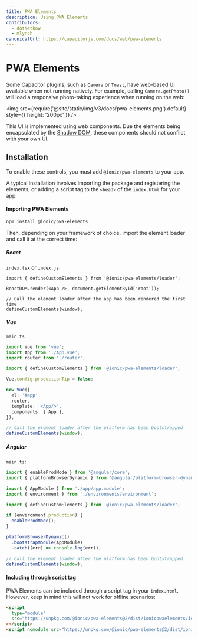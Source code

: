 ```yaml
---
title: PWA Elements
description: Using PWA Elements
contributors:
  - dotNetkow
  - mlynch
canonicalUrl: https://capacitorjs.com/docs/web/pwa-elements
---
```


# PWA Elements

Some Capacitor plugins, such as `Camera` or `Toast`, have web-based UI available when not running natively. For example, calling `Camera.getPhoto()` will load a responsive photo-taking experience when running on the web:

<img src={require('@site/static/img/v3/docs/pwa-elements.png').default} style={{ height: '200px' }} />

This UI is implemented using web components. Due the elements being encapsulated by the [Shadow DOM](https://developer.mozilla.org/en-US/docs/Web/Web_Components/Using_shadow_DOM), these components should not conflict
with your own UI.

## Installation

To enable these controls, you must add `@ionic/pwa-elements` to your app.

A typical installation involves importing the package and registering the elements, or adding a script tag to the `<head>` of the `index.html` for your app:

#### Importing PWA Elements

```bash
npm install @ionic/pwa-elements
```

Then, depending on your framework of choice, import the element loader and call it at the correct time:

##### React

`index.tsx` or `index.js`:

```tsx
import { defineCustomElements } from '@ionic/pwa-elements/loader';

ReactDOM.render(<App />, document.getElementById('root'));

// Call the element loader after the app has been rendered the first time
defineCustomElements(window);
```

##### Vue

`main.ts`

```typescript
import Vue from 'vue';
import App from './App.vue';
import router from './router';

import { defineCustomElements } from '@ionic/pwa-elements/loader';

Vue.config.productionTip = false;

new Vue({
  el: '#app',
  router,
  template: '<App/>',
  components: { App },
});

// Call the element loader after the platform has been bootstrapped
defineCustomElements(window);
```

##### Angular

`main.ts`:

```typescript
import { enableProdMode } from '@angular/core';
import { platformBrowserDynamic } from '@angular/platform-browser-dynamic';

import { AppModule } from './app/app.module';
import { environment } from './environments/environment';

import { defineCustomElements } from '@ionic/pwa-elements/loader';

if (environment.production) {
  enableProdMode();
}

platformBrowserDynamic()
  .bootstrapModule(AppModule)
  .catch((err) => console.log(err));

// Call the element loader after the platform has been bootstrapped
defineCustomElements(window);
```

#### Including through script tag

PWA Elements can be included through a script tag in your `index.html`. However, keep in mind this will not work for offline scenarios:

```html
<script
  type="module"
  src="https://unpkg.com/@ionic/pwa-elements@2/dist/ionicpwaelements/ionicpwaelements.esm.js"
></script>
<script nomodule src="https://unpkg.com/@ionic/pwa-elements@2/dist/ionicpwaelements/ionicpwaelements.js"></script>
```
